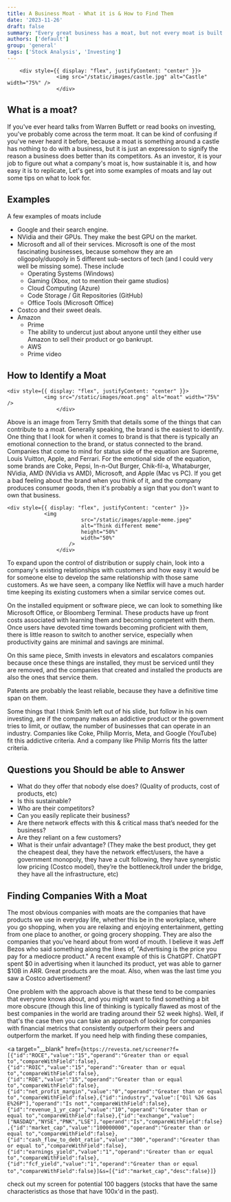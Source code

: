 ```yaml
---
title: A Business Moat - What it is & How to Find Them
date: '2023-11-26'
draft: false
summary: "Every great business has a moat, but not every moat is built equally. Here's what to look for in a moat and how to identify them."
authors: ['default']
group: 'general'
tags: ['Stock Analysis', 'Investing']
---
```


        <div style={{ display: "flex", justifyContent: "center" }}>
                    <img src="/static/images/castle.jpg" alt="Castle" width="75%" />
                    </div>

## What is a moat?

If you've ever heard talks from Warren Buffett or read books on investing, you've probably come across
the term moat. It can be kind of confusing if you've never heard it before, because a moat is something around a castle has nothing to
do with a business, but it is just an expression to signify the reason a business does better than its competitors.
As an investor, it is your job to figure out what a company's moat is, how sustainable it is, and how easy it is
to replicate, Let's get into some examples of moats and lay out some tips on what to look for.

## Examples

A few examples of moats include

- Google and their search engine.
- NVidia and their GPUs. They make the best GPU on the market.
- Microsoft and all of their services. Microsoft is one of the most fascinating businesses, because somehow they are an oligopoly/duopoly in 5 different sub-sectors of tech (and I could very well be missing some). These include
  - Operating Systems (Windows)
  - Gaming (Xbox, not to mention their game studios)
  - Cloud Computing (Azure)
  - Code Storage / Git Repositories (GitHub)
  - Office Tools (Microsoft Office)
- Costco and their sweet deals.
- Amazon
  - Prime
  - The ability to undercut just about anyone until they either use Amazon to sell their product or go bankrupt.
  - AWS
  - Prime video

## How to Identify a Moat

    <div style={{ display: "flex", justifyContent: "center" }}>
                <img src="/static/images/moat.png" alt="moat" width="75%" />
                    </div>

Above is an image from Terry Smith that details some of the things that can contribute to a moat.
Generally speaking, the brand is the easiest to identify. One thing that I look for when it comes to brand is that
there is typically an emotional connection to the brand, or status connected to the brand. Companies that come
to mind for status side of the equation are Supreme, Louis Vuitton, Apple, and Ferrari. For the emotional side of the
equation, some brands are Coke, Pepsi, In-n-Out Burger, Chik-fil-a, Whataburger, NVidia, AMD (NVidia vs AMD), Microsoft, and Apple (Mac vs PC).
If you get a bad feeling about the brand when you think of it, and the company produces consumer goods, then it's probably
a sign that you don't want to own that business.

    <div style={{ display: "flex", justifyContent: "center" }}>
                <img
                            src="/static/images/apple-meme.jpeg"
                            alt="Think different meme"
                            height="50%"
                            width="50%"
                        />
                    </div>

To expand upon the control of distribution or supply chain, look into a company's existing relationships with customers
and how easy it would be for someone else to develop the same relationship with those same customers. As we have seen, a company like Netflix
will have a much harder time keeping its existing customers when a similar service comes out.

On the installed equipment or software piece, we can look to something like Microsoft Office, or Bloomberg Terminal.
These products have up front costs associated with learning them and becoming competent with them. Once users have devoted
time towards becoming proficient with them, there is little reason to switch to another service, especially when
productivity gains are minimal and savings are minimal.

On this same piece, Smith invests in elevators and escalators companies because once these things are installed, they must
be serviced until they are removed, and the companies that created and installed the products are also the ones that service
them.

Patents are probably the least reliable, because they have a definitive time span on them.

Some things that I think Smith left out of his slide, but follow in his own investing, are if the company makes an addictive product
or the government tries to limit, or outlaw, the number of businesses that can operate in an industry.
Companies like Coke, Philip Morris, Meta, and Google (YouTube) fit this addictive criteria. And a company like Philip Morris fits the
latter criteria.

## Questions you Should be able to Answer

- What do they offer that nobody else does? (Quality of products, cost of products, etc)
- Is this sustainable?
- Who are their competitors?
- Can you easily replicate their business?
- Are there network effects with this & critical mass that’s needed for the business?
- Are they reliant on a few customers?
- What is their unfair advantage? (They make the best product, they get the cheapest deal, they have the network effect/users, the have a government monopoly, they have a cult following, they have synergistic low pricing (Costco model), they’re the bottleneck/troll under the bridge, they have all the infrastructure, etc)

## Finding Companies With a Moat

The most obvious companies with moats are the companies that have products we use in everyday life, whether this be in the
workplace, where you go shopping, when you are relaxing and enjoying entertainment, getting from one place to another, or going grocery shopping. They are also
the companies that you've heard about from word of mouth. I believe it was Jeff Bezos who said something along
the lines of, "Advertising is the price you pay for a mediocre product." A recent example of this is ChatGPT.
ChatGPT spent \$0 in advertising when it launched its product, yet was able to garner \$10B in ARR. Great products
are the moat. Also, when was the last time you saw a Costco advertisement?

One problem with the approach above is that these tend to be companies that everyone knows about, and you
might want to find something a bit more obscure (though this line of thinking is typically flawed as most
of the best companies in the world are trading around their 52 week highs). Well, if that's the case then
you can take an approach of looking for companies with financial metrics that consistently outperform their peers
and outperform the market. If you need help with finding these companies,

<a
  target="__blank"
  href={`https://revesta.net/screener?f=[{"id":"ROCE","value":"15","operand":"Greater than or equal to","compareWithField":false},{"id":"ROIC","value":"15","operand":"Greater than or equal to","compareWithField":false},{"id":"ROE","value":"15","operand":"Greater than or equal to","compareWithField":false},{"id":"net_profit_margin","value":"0","operand":"Greater than or equal to","compareWithField":false},{"id":"industry","value":["Oil %26 Gas E%26P"],"operand":"Is not","compareWithField":false},{"id":"revenue_1_yr_cagr","value":"10","operand":"Greater than or equal to","compareWithField":false},{"id":"exchange","value":["NASDAQ","NYSE","PNK","LSE"],"operand":"Is","compareWithField":false},{"id":"market_cap","value":"100000000","operand":"Greater than or equal to","compareWithField":false},{"id":"cash_flow_to_debt_ratio","value":"300","operand":"Greater than or equal to","compareWithField":false},{"id":"earnings_yield","value":"1","operand":"Greater than or equal to","compareWithField":false},{"id":"fcf_yield","value":"1","operand":"Greater than or equal to","compareWithField":false}]&s=[{"id":"market_cap","desc":false}]`}
>
  check out my screen for potential 100 baggers
</a>
(stocks that have the same characteristics as those that have 100x'd in the past).
